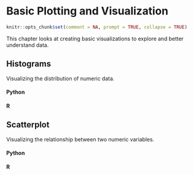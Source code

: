 # Basic Plotting and Visualization

```r
knitr::opts_chunk$set(comment = NA, prompt = TRUE, collapse = TRUE)
```

This chapter looks at creating basic visualizations to explore and better understand data.

## Histograms

Visualizing the distribution of numeric data.

#### Python {-}


#### R {-}


## Scatterplot

Visualizing the relationship between two numeric variables.

#### Python {-}


#### R {-}

